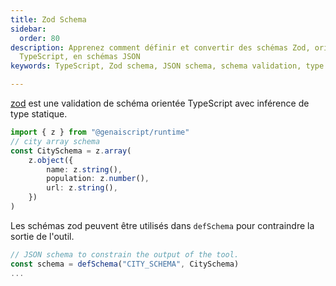 ```yaml
---
title: Zod Schema
sidebar:
  order: 80
description: Apprenez comment définir et convertir des schémas Zod, orientés
  TypeScript, en schémas JSON
keywords: TypeScript, Zod schema, JSON schema, schema validation, type inference

---
```


[zod](https://zod.dev/) est une validation de schéma orientée TypeScript avec inférence de type statique.

```ts
import { z } from "@genaiscript/runtime"
// city array schema
const CitySchema = z.array(
    z.object({
        name: z.string(),
        population: z.number(),
        url: z.string(),
    })
)
```

Les schémas zod peuvent être utilisés dans `defSchema` pour contraindre la sortie de l'outil.

```ts
// JSON schema to constrain the output of the tool.
const schema = defSchema("CITY_SCHEMA", CitySchema)
...
```
